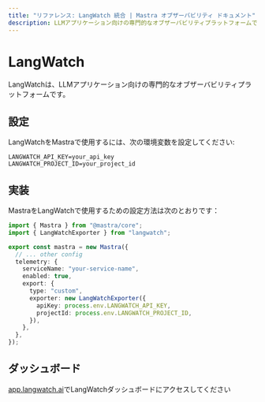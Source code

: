 ```yaml
---
title: "リファレンス: LangWatch 統合 | Mastra オブザーバビリティ ドキュメント"
description: LLMアプリケーション向けの専門的なオブザーバビリティプラットフォームであるMastraとLangWatchの統合に関するドキュメント。
---
```


# LangWatch

LangWatchは、LLMアプリケーション向けの専門的なオブザーバビリティプラットフォームです。

## 設定

LangWatchをMastraで使用するには、次の環境変数を設定してください:

```env
LANGWATCH_API_KEY=your_api_key
LANGWATCH_PROJECT_ID=your_project_id
```

## 実装

MastraをLangWatchで使用するための設定方法は次のとおりです：

```typescript
import { Mastra } from "@mastra/core";
import { LangWatchExporter } from "langwatch";

export const mastra = new Mastra({
  // ... other config
  telemetry: {
    serviceName: "your-service-name",
    enabled: true,
    export: {
      type: "custom",
      exporter: new LangWatchExporter({
        apiKey: process.env.LANGWATCH_API_KEY,
        projectId: process.env.LANGWATCH_PROJECT_ID,
      }),
    },
  },
});
```

## ダッシュボード

[app.langwatch.ai](https://app.langwatch.ai)でLangWatchダッシュボードにアクセスしてください
